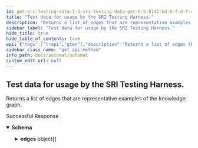 ```yaml
---
id: get-sri-testing-data-1-3-sri-testing-data-get-6-b-8142-bd-8-f-4-f-4-f-31-9-faf-ef-9930441-bf-7
title: "Test data for usage by the SRI Testing Harness."
description: "Returns a list of edges that are representative examples of the knowledge graph."
sidebar_label: "Test data for usage by the SRI Testing Harness."
hide_title: true
hide_table_of_contents: true
api: {"tags":["trapi","gtex"],"description":"Returns a list of edges that are representative examples of the knowledge graph.","operationId":"get_sri_testing_data_1_3_sri_testing_data_get-6b8142bd-8f4f-4f31-9faf-ef9930441bf7","responses":{"200":{"description":"Successful Response","content":{"application/json":{"schema":{"title":"SRITestData","required":["version","source_type","edges"],"type":"object","properties":{"version":{"title":"Version","type":"string"},"source_type":{"title":"Source Type","type":"string"},"edges":{"title":"Edges","type":"array","items":{"title":"SRITestEdge","required":["subject_id","object_id","predicate","subject_category","object_category"],"type":"object","properties":{"subject_id":{"title":"Subject Id","type":"string"},"object_id":{"title":"Object Id","type":"string"},"predicate":{"title":"Predicate","type":"string"},"subject_category":{"title":"Subject Category","type":"string"},"object_category":{"title":"Object Category","type":"string"},"qualifiers":{"title":"Qualifiers","type":"array","items":{}}}}}}}}}}},"method":"get","path":"/gtex/1.3/sri_testing_data","servers":[{"url":"https://automat.renci.org"}],"info":{"title":"Automat","version":"2.0","termsOfService":"http://loading"},"postman":{"name":"Test data for usage by the SRI Testing Harness.","description":{"content":"Returns a list of edges that are representative examples of the knowledge graph.","type":"text/plain"},"url":{"path":["gtex","1.3","sri_testing_data"],"host":["{{baseUrl}}"],"query":[],"variable":[]},"header":[{"key":"Accept","value":"application/json"}],"method":"GET"}}
sidebar_class_name: "get api-method"
info_path: docs/automat/automat
custom_edit_url: null
---
```



## Test data for usage by the SRI Testing Harness.



Returns a list of edges that are representative examples of the knowledge graph.

<div><ApiTabs><TabItem label={"200"} value={"200"}><div>

Successful Response

</div><div><MimeTabs schemaType={"response"}><TabItem label={"application/json"} value={"application/json"}><SchemaTabs><TabItem label={"Schema"} value={"Schema"}><details style={{}} data-collapsed={false} open={true}><summary style={{"textAlign":"left"}}><strong>Schema</strong></summary><div style={{"textAlign":"left","marginLeft":"1rem"}}></div><ul style={{"marginLeft":"1rem"}}><SchemaItem collapsible={false} name={"version"} required={false} deprecated={undefined} schemaDescription={undefined} schemaName={"Version"} qualifierMessage={undefined} defaultValue={undefined}></SchemaItem><SchemaItem collapsible={false} name={"source_type"} required={false} deprecated={undefined} schemaDescription={undefined} schemaName={"Source Type"} qualifierMessage={undefined} defaultValue={undefined}></SchemaItem><SchemaItem collapsible={true} className={"schemaItem"}><details style={{}}><summary style={{}}><strong>edges</strong><span style={{"opacity":"0.6"}}> object[]</span></summary><div style={{"marginLeft":"1rem"}}><SchemaItem collapsible={false} name={"subject_id"} required={false} deprecated={undefined} schemaDescription={undefined} schemaName={"Subject Id"} qualifierMessage={undefined} defaultValue={undefined}></SchemaItem><SchemaItem collapsible={false} name={"object_id"} required={false} deprecated={undefined} schemaDescription={undefined} schemaName={"Object Id"} qualifierMessage={undefined} defaultValue={undefined}></SchemaItem><SchemaItem collapsible={false} name={"predicate"} required={false} deprecated={undefined} schemaDescription={undefined} schemaName={"Predicate"} qualifierMessage={undefined} defaultValue={undefined}></SchemaItem><SchemaItem collapsible={false} name={"subject_category"} required={false} deprecated={undefined} schemaDescription={undefined} schemaName={"Subject Category"} qualifierMessage={undefined} defaultValue={undefined}></SchemaItem><SchemaItem collapsible={false} name={"object_category"} required={false} deprecated={undefined} schemaDescription={undefined} schemaName={"Object Category"} qualifierMessage={undefined} defaultValue={undefined}></SchemaItem><SchemaItem collapsible={false} name={"qualifiers"} required={false} deprecated={undefined} schemaDescription={undefined} schemaName={"undefined[]"} qualifierMessage={undefined} defaultValue={undefined}></SchemaItem></div></details></SchemaItem></ul></details></TabItem><TabItem label={"Example (from schema)"} value={"Example (from schema)"}><ResponseSamples responseExample={"{\n  \"version\": \"string\",\n  \"source_type\": \"string\",\n  \"edges\": [\n    {\n      \"subject_id\": \"string\",\n      \"object_id\": \"string\",\n      \"predicate\": \"string\",\n      \"subject_category\": \"string\",\n      \"object_category\": \"string\",\n      \"qualifiers\": [\n        null\n      ]\n    }\n  ]\n}"} language={"json"}></ResponseSamples></TabItem></SchemaTabs></TabItem></MimeTabs></div></TabItem></ApiTabs></div>
      